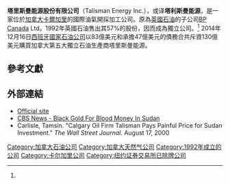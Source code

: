{{Infobox company
| name             = Talisman Energy Inc.
| logo             = [[Image:Talisman_Energy_Logo.svg|200px]]
| caption          =
| type             = [[子公司|子公司]]
| traded_as        = 原TSX：TLM<br>原NYSE：TL<br>原[[S&P/TSX_60|S&P/TSX 60 component]]
| fate             =
| predecessor      = [[BP_Canada|BP Canada]]
| successor        =
| foundation       = <!-- {{Start date|YYYY|MM|DD}} -->
| founder          =
| defunct          = <!-- {{End date|YYYY|MM|DD}} -->
| location_city    = [[亞伯達省|亞伯達省]]，[[卡爾加里|卡爾加里]]
| location_country = 建加拿大
| location         =
| locations        =
| area_served      =
| key_people       = Harold Kvisle, [[CEO|CEO]]<br>Scott Thomson, [[CFO|CFO]]
| industry         = 油氣公司
| products         = [[化石燃料|化石燃料]]
| services         =
| revenue          = {{profit}} 75.28億[[加元|加元]] (2009)
| operating_income =
| net_income       =
| assets           = 242億[[美元|美元]] (2010)<ref name=zenobank>{{cite web |url=http://ar.talisman-energy.com/2010/consolidated-financial-statements/consolidated-balance-sheets.html |title=Company Profile for Talisman Energy Inc (CA;TLM) |accessdate=2008-10-09 |deadurl=yes |archiveurl=https://archive.is/20130203223328/http://ar.talisman-energy.com/2010/consolidated-financial-statements/consolidated-balance-sheets.html |archivedate=2013-02-03 }}</ref>
| equity           =
| owner            =
| num_employees    = 2,820 (2009)
| parent           =
| divisions        =
| subsid           =
| homepage         = {{URL|www.talisman-energy.com}}
| footnotes        =
| intl             =
}}
'''塔里斯曼能源股份有限公司'''（Talisman Energy Inc.），或译'''塔利斯曼能源'''，是一家位於[[加拿大|加拿大]][[卡爾加里|卡爾加里]]的國際油氣開採加工公司。原為[[英國石油|英國石油]]的子公司[[BP_Canada|BP Canada]] Ltd。1992年英國石油售出其57%的股份，因而成為獨立公司。<ref name=TLM-H-01/>
2014年12月16日[[西班牙國家石油公司|西班牙國家石油公司]]以83億美元和承擔47億美元的債務合共斥資130億美元購買加拿大第五大獨立石油生產商塔里斯曼能源。

==參考文獻==
{{Reflist|2|refs=
<ref name=TLM-H-01>{{cite web|title=Funding Universe - History of Talisman Energy Inc.|url=http://www.fundinguniverse.com/company-histories/talisman-energy-inc-history/|accessdate=1 September 2012}}</ref>

}}

==外部連結==
*[http://www.talisman-energy.com/ Official site] {{Wayback|url=http://www.talisman-energy.com/ |date=20181114144327 }}
*[http://www.cbsnews.com/stories/2002/06/21/eveningnews/main513084.shtml CBS News - Black Gold For Blood Money In Sudan] {{Wayback|url=http://www.cbsnews.com/stories/2002/06/21/eveningnews/main513084.shtml |date=20121021102922 }}
*Carlisle, Tamsin. "Calgary Oil Firm Talisman Pays Painful Price for Sudan Investment." ''The Wall Street Journal.'' August 17, 2000

[[Category:加拿大石油公司|Category:加拿大石油公司]]
[[Category:加拿大天然气公司|Category:加拿大天然气公司]]
[[Category:1992年成立的公司|Category:1992年成立的公司]]
[[Category:卡尔加里公司|Category:卡尔加里公司]]
[[Category:纽约证券交易所已除牌公司|Category:纽约证券交易所已除牌公司]]